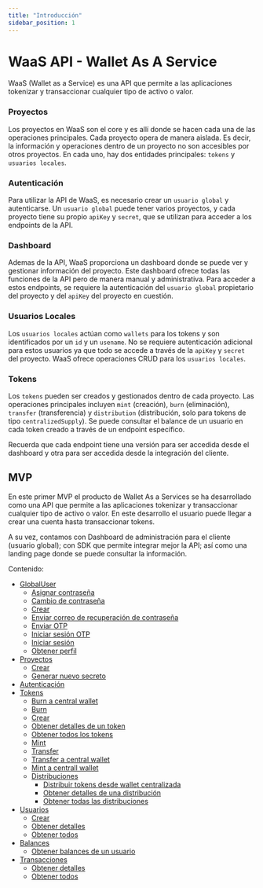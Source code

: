 ```yaml
---
title: "Introducción"
sidebar_position: 1
---
```


# WaaS API - Wallet As A Service

WaaS (Wallet as a Service) es una API que permite a las aplicaciones tokenizar y transaccionar cualquier tipo de activo o valor.

### Proyectos

Los proyectos en WaaS son el core y es allí donde se hacen cada una de las operaciones principales. Cada proyecto opera de manera aislada. Es decir, la información y operaciones dentro de un proyecto no son accesibles por otros proyectos. En cada uno, hay dos entidades principales: `tokens` y `usuarios locales`.

### Autenticación

Para utilizar la API de WaaS, es necesario crear un `usuario global` y autenticarse. Un `usuario global` puede tener varios proyectos, y cada proyecto tiene su propio `apiKey` y `secret`, que se utilizan para acceder a los endpoints de la API.

### Dashboard

Ademas de la API, WaaS proporciona un dashboard donde se puede ver y gestionar información del proyecto. Este dashboard ofrece todas las funciones de la API pero de manera manual y administrativa. Para acceder a estos endpoints, se requiere la autenticación del `usuario global` propietario del proyecto y del `apiKey` del proyecto en cuestión.

### Usuarios Locales

Los `usuarios locales` actúan como `wallets` para los tokens y son identificados por un `id` y un `usename`. No se requiere autenticación adicional para estos usuarios ya que todo se accede a través de la `apiKey` y `secret` del proyecto. WaaS ofrece operaciones CRUD para los `usuarios locales`.

### Tokens

Los `tokens` pueden ser creados y gestionados dentro de cada proyecto. Las operaciones principales incluyen `mint` (creación), `burn` (eliminación), `transfer` (transferencia) y `distribution` (distribución, solo para tokens de tipo `centralizedSupply`). Se puede consultar el balance de un usuario en cada token creado a través de un endpoint específico.

Recuerda que cada endpoint tiene una versión para ser accedida desde el dashboard y otra para ser accedida desde la integración del cliente.

## MVP

En este primer MVP el producto de Wallet As a Services se ha desarrollado como una API que permite a las aplicaciones tokenizar y transaccionar cualquier tipo de activo o valor. En este desarrollo el usuario puede llegar a crear una cuenta hasta transaccionar tokens.

A su vez, contamos con Dashboard de administración para el cliente (usuario global); con SDK que permite integrar mejor la API; así como una landing page donde se puede consultar la información.

Contenido:

- [GlobalUser](./global-user)
  - [Asignar contraseña](./global-user/assign-password)
  - [Cambio de contraseña](./global-user/change-password)
  - [Crear](./global-user/create)
  - [Enviar correo de recuperación de contraseña](./global-user/send-recover-password-email)
  - [Enviar OTP](./global-user/send-otp)
  - [Iniciar sesión OTP](./global-user/signin-otp)
  - [Iniciar sesión](./global-user/signin)
  - [Obtener perfil](./global-user/get-profile)
- [Proyectos](./project/)
  - [Crear](./project/create)
  - [Generar nuevo secreto](./project/generateNewSecret)
- [Autenticación](./auth)
- [Tokens](./tokens)
  - [Burn a central wallet](./tokens/burn-central-wallet)
  - [Burn](./tokens/burn)
  - [Crear](./tokens/create)
  - [Obtener detalles de un token](./tokens/find)
  - [Obtener todos los tokens](./tokens/findAllTokens)
  - [Mint](./tokens/mint)
  - [Transfer](./tokens/transfer)
  - [Transfer a central wallet](./tokens/transfer-central-wallet)
  - [Mint a centrall wallet](./tokens/mint-central-wallet/)
  - [Distribuciones](./tokens/distribution)
    - [Distribuir tokens desde wallet centralizada](./tokens/distribution/create)
    - [Obtener detalles de una distribución](./tokens/distribution/findById)
    - [Obtener todas las distribuciones](./tokens/distribution/findAll)
- [Usuarios](./user/)
  - [Crear](./user/create)
  - [Obtener detalles](./user/find-by-id)
  - [Obtener todos](./user/find-all)
- [Balances](./balance)
  - [Obtener balances de un usuario](./balance/user-balance)
- [Transacciones](./transaction)
  - [Obtener detalles](./transaction/find-by-id)
  - [Obtener todos](./transaction/find-all)
